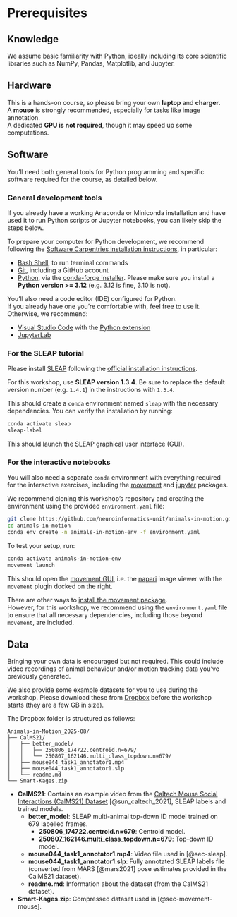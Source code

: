 # Prerequisites {#sec-prerequisites}

## Knowledge

We assume basic familiarity with Python, ideally including its core scientific libraries such as NumPy, Pandas, Matplotlib, and Jupyter.

## Hardware

This is a hands-on course, so please bring your own **laptop** and **charger**.  
A **mouse** is strongly recommended, especially for tasks like image annotation.  
A dedicated **GPU is not required**, though it may speed up some computations.

## Software

You'll need both general tools for Python programming and specific software required for the course, as detailed below.

### General development tools {#sec-install-devtools}

::: {.callout-note}  
If you already have a working Anaconda or Miniconda installation and have used it to run Python scripts or Jupyter notebooks, you can likely skip the steps below.  
:::

To prepare your computer for Python development, we recommend following the [Software Carpentries installation instructions](https://carpentries.github.io/workshop-template/install_instructions), in particular:

- [Bash Shell](https://carpentries.github.io/workshop-template/install_instructions/#shell), to run terminal commands
- [Git](https://carpentries.github.io/workshop-template/install_instructions/#git), including a GitHub account
- [Python](https://carpentries.github.io/workshop-template/install_instructions/#python), via the [conda-forge installer](https://conda-forge.org/download/). Please make sure you install a **Python version >= 3.12** (e.g. 3.12 is fine, 3.10 is not).

You'll also need a code editor (IDE) configured for Python.  
If you already have one you're comfortable with, feel free to use it. Otherwise, we recommend:

- [Visual Studio Code](https://code.visualstudio.com/) with the [Python extension](https://marketplace.visualstudio.com/items?itemName=ms-python.python)
- [JupyterLab](https://jupyter.org/install)

### For the SLEAP tutorial {#sec-install-sleap}

Please install [SLEAP](https://sleap.ai/) following the [official installation instructions](https://sleap.ai/installation.html).

::: {.callout-note}  
For this workshop, use **SLEAP version 1.3.4**. Be sure to replace the default version number (e.g. `1.4.1`) in the instructions with `1.3.4`.  
:::

This should create a `conda` environment named `sleap` with the necessary dependencies. You can verify the installation by running:

```bash
conda activate sleap
sleap-label
```

This should launch the SLEAP graphical user interface (GUI).

### For the interactive notebooks {#sec-install-movement}

You will also need a separate `conda` environment with everything required for the interactive exercises, including the [movement](https://movement.neuroinformatics.dev/) and [jupyter](https://jupyter.org/) packages.

We recommend cloning this workshop's repository and creating the environment using the provided `environment.yaml` file:

```bash
git clone https://github.com/neuroinformatics-unit/animals-in-motion.git
cd animals-in-motion
conda env create -n animals-in-motion-env -f environment.yaml
```

To test your setup, run:

```bash
conda activate animals-in-motion-env
movement launch
```

This should open the [movement GUI](https://movement.neuroinformatics.dev/user_guide/gui.html), i.e. the [napari](https://napari.org/) image viewer with the `movement` plugin docked on the right.

::: {.callout-note}  
There are other ways to [install the movement package](https://movement.neuroinformatics.dev/user_guide/installation.html).  
However, for this workshop, we recommend using the `environment.yaml` file to ensure that all necessary dependencies, including those beyond `movement`, are included.  
:::

## Data {#sec-data}

Bringing your own data is encouraged but not required. This could include video recordings of animal behaviour and/or motion tracking data you've previously generated.

We also provide some example datasets for you to use during the workshop.
Please download these from [Dropbox](https://www.dropbox.com/scl/fo/81ug5hoy9msc7v7bteqa0/AH32RLdbZqWZJstIeR4YHZY?rlkey=blgagtaizw8aac5areja6h7q1&st=xni448zl&dl=0) before the workshop starts (they are a few GB in size).

The Dropbox folder is structured as follows:

```
Animals-in-Motion_2025-08/
├── CalMS21/
│   ├── better_model/
│   │   ├── 250806_174722.centroid.n=679/
│   │   └── 250807_162146.multi_class_topdown.n=679/
│   ├── mouse044_task1_annotator1.mp4
│   ├── mouse044_task1_annotator1.slp
│   └── readme.md
└── Smart-Kages.zip
```

- **CalMS21**: Contains an example video from the [Caltech Mouse Social Interactions (CalMS21) Dataset](https://sites.google.com/view/computational-behavior/our-datasets/calms21-dataset) [@sun_caltech_2021], SLEAP labels and trained models.
  - **better_model**: SLEAP multi-animal top-down ID model trained on 679 labelled frames.
    - **250806_174722.centroid.n=679**: Centroid model.
    - **250807_162146.multi_class_topdown.n=679**: Top-down ID model.
  - **mouse044_task1_annotator1.mp4**: Video file used in [@sec-sleap].
  - **mouse044_task1_annotator1.slp**: Fully annotated SLEAP labels file (converted from MARS [@mars2021] pose estimates provided in the CalMS21 dataset).
  - **readme.md**: Information about the dataset (from the CalMS21 dataset).
- **Smart-Kages.zip**: Compressed dataset used in [@sec-movement-mouse].
